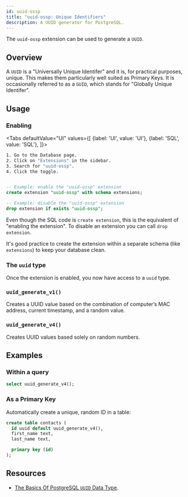 ```yaml
---
id: uuid-ossp
title: "uuid-ossp: Unique Identifiers"
description: A UUID generator for PostgreSQL.
---
```



The `uuid-ossp` extension can be used to generate a `UUID`.


## Overview

A `UUID` is a "Universally Unique Identifer" and it is, for practical purposes, unique. 
This makes them particularly well suited as Primary Keys. It is occasionally referred to as a `GUID`, which stands for "Globally Unique Identifer".

## Usage

### Enabling

<Tabs
defaultValue="UI"
values={[
  {label: 'UI', value: 'UI'},
  {label: 'SQL', value: 'SQL'},
]}>
<TabItem value="UI">

```sh
1. Go to the Database page.
2. Click on "Extensions" in the sidebar.
3. Search for "uuid-ossp".
4. Click the toggle.
```

</TabItem>
<TabItem value="SQL">

```sql 

-- Example: enable the "uuid-ossp" extension 
create extension "uuid-ossp" with schema extensions;

-- Example: disable the "uuid-ossp" extension 
drop extension if exists "uuid-ossp";

```

Even though the SQL code is `create extension`, this is the equivalent of "enabling the extension". 
To disable an extension you can call `drop extension`.

It's good practice to create the extension within a separate schema (like `extensions`) to keep your database clean.

</TabItem>

</Tabs>

### The `uuid` type 

Once the extension is enabled, you now have access to a `uuid` type.

### `uuid_generate_v1()`

Creates a UUID value based on the combination of computer’s MAC address, current timestamp, and a random value.

### `uuid_generate_v4()` 

Creates UUID values based solely on random numbers.

## Examples

### Within a query

```sql
select uuid_generate_v4();
```

### As a Primary Key

Automatically create a unique, random ID in a table:

```sql
create table contacts (
  id uuid default uuid_generate_v4(),
  first_name text,
  last_name text,

  primary key (id)
);
```


## Resources 

- [The Basics Of PostgreSQL `UUID` Data Type](https://www.postgresqltutorial.com/postgresql-uuid/).